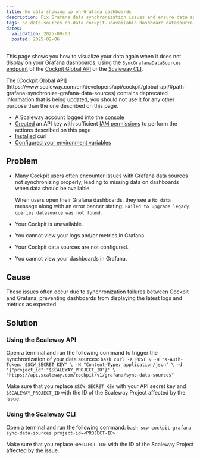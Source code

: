 ```yaml
---
title: No data showing up on Grafana dashboards
description: Fix Grafana data synchronization issues and ensure data appears on Cockpit dashboards with this troubleshooting guide.
tags: no-data-sources no-data cockpit-unavailable dashboard datasource-not-found missing-data cannot-view access-cockpit
dates:
  validation: 2025-09-03
  posted: 2025-02-06
---
```




This page shows you how to visualize your data again when it does not display on your Grafana dashboards, using the `SyncGrafanaDataSources` [endpoint](https://www.scaleway.com/en/developers/api/cockpit/global-api/#path-grafana-synchronize-grafana-data-sources) of the [Cockpit Global API](https://www.scaleway.com/en/developers/api/cockpit/global-api/#path-grafana-synchronize-grafana-data-sources) or the [Scaleway CLI](https://cli.scaleway.com/cockpit/#get-your-cockpits-grafana).

<Message type="important">
 The [Cockpit Global API](https://www.scaleway.com/en/developers/api/cockpit/global-api/#path-grafana-synchronize-grafana-data-sources) contains deprecated information that is being updated, you should not use it for any other purpose than the one described on this page.
</Message>

<Requirements />

  - A Scaleway account logged into the [console](https://console.scaleway.com)
  - [Created](/iam/how-to/create-api-keys/) an API key with sufficient [IAM permissions](/iam/reference-content/permission-sets/) to perform the actions described on this page
  - [Installed](https://curl.se/download.html) curl
  - [Configured your environment variables](https://github.com/scaleway/scaleway-cli/blob/master/docs/commands/config.md)


## Problem

- Many Cockpit users often encounter issues with Grafana data sources not synchronizing properly, leading to missing data on dashboards when data should be available.

  When users open their Grafana dashboards, they see a `No data` message along with an error banner stating: `Failed to upgrade legacy queries datasource was not found`.

  <Lightbox image={image} alt="Grafana dashboard showing error messages and warning signs of no data found for the user's datasources" />

- Your Cockpit is unavailable.
- You cannot view your logs and/or metrics in Grafana.
- Your Cockpit data sources are not configured.
- You cannot view your dashboards in Grafana.

## Cause

These issues often occur due to synchronization failures between Cockpit and Grafana, preventing dashboards from displaying the latest logs and metrics as expected.

## Solution

### Using the Scaleway API

Open a terminal and run the following command to trigger the synchronization of your data sources:
    ```bash
    curl -X POST \
    -H "X-Auth-Token: $SCW_SECRET_KEY" \
    -H "Content-Type: application/json" \
    -d '{"project_id":"$SCALEWAY_PROJECT_ID"}' \
    "https://api.scaleway.com/cockpit/v1/grafana/sync-data-sources"
    ```

Make sure that you replace `$SCW_SECRET_KEY` with your API secret key and `$SCALEWAY_PROJECT_ID` with the ID of the Scaleway Project affected by the issue.

### Using the Scaleway CLI

Open a terminal and run the following command:
    ```bash
    scw cockpit grafana sync-data-sources project-id=<PROJECT-ID>
    ```

Make sure that you replace `<PROJECT-ID>` with the ID of the Scaleway Project affected by the issue.